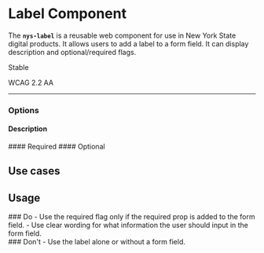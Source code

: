 
<Meta of={NysLabelStories} title="Components/Select/Documentation" />


# Label **Component**

<nys-alert
  type="warning"
  heading="This component should not be used alone. It is already built into form fields.">
</nys-alert>

The **`nys-label`** is a reusable web component for use in New York State digital products. It allows users to add a label to a form field. It can display description and optional/required flags.

<p className="pill pill--stable">Stable</p>

<p className="pill pill--wcag">WCAG 2.2 AA</p>

***

<Canvas of={NysLabelStories.Basic} />

<Controls />

### Options

#### Description
<Canvas of={NysLabelStories.Description} />
<Canvas of={NysLabelStories.DescriptionSlot} />
#### Required
<Canvas of={NysLabelStories.Required} />
#### Optional
<Canvas of={NysLabelStories.Optional} />

## Use cases


## Usage

<div className="nys-grid-row nys-grid-gap-lg">
  <div className="nys-mobile-lg:nys-grid-col">
    <div className="usage-card usage-card--do">
      ### <nys-icon name="check_circle" color="var(--nys-color-success)" /> Do
    - Use the required flag only if the required prop is added to the form field.
    - Use clear wording for what information the user should input in the form field.
    </div>
  </div>
  <div className="nys-mobile-lg:nys-grid-col">
    <div className="usage-card usage-card--dont">
      ### <nys-icon name="error" color="var(--nys-color-danger)" /> Don't
    - Use the label alone or without a form field.
    </div>
  </div>
</div>
